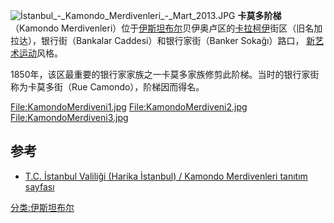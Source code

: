 [[File:İstanbul_-_Kamondo_Merdivenleri_-_Mart_2013.JPG|thumb]]
'''卡莫多阶梯'''（Kamondo Merdivenleri）位于[[伊斯坦布尔|伊斯坦布尔]]贝伊奥卢区的[[卡拉柯伊|卡拉柯伊]]街区（旧名加拉达），银行街（Bankalar Caddesi）和银行家街（Banker Sokağı）路口， [[新艺术运动|新艺术运动]]风格。

1850年，该区最重要的银行家家族之一卡莫多家族修剪此阶梯。当时的银行家街称为卡莫多街（Rue Camondo），阶梯因而得名。

<gallery>
File:KamondoMerdiveni1.jpg
File:KamondoMerdiveni2.jpg
File:KamondoMerdiveni3.jpg
</gallery>

== 参考 ==
* [https://web.archive.org/web/20120904070818/http://harika.istanbul.gov.tr/Default.aspx?pid=12911 T.C. İstanbul Valiliği (Harika İstanbul) / Kamondo Merdivenleri tanıtım sayfası]
[[分类:伊斯坦布尔|分类:伊斯坦布尔]]